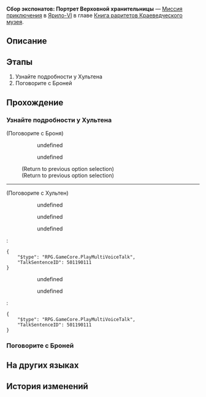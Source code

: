 {{Дополнить|Диалоги.}}
{{Миссия Инфобокс
|id              = 8001226
|Название        = 
|Изображение     = Миссия Освоения Сбор экспонатов Портрет Верховной хранительницы.png
|Тип             = Миссия приключения
|События         = 
|Глава           = Книга раритетов Краеведческого музея
|Условия         = 
|Персонажи       = Броня; Первопроходец; Среброгривые Стражи; Хультен
|СтартЛокация    = Краеведческий музей
|Мир             = Ярило-VI
|Локации         = Краеведческий музей
|Предыдущая      = 
|Следующая       = 
|Награды         = 
}}
'''Сбор экспонатов: Портрет Верховной хранительницы''' — [[Миссия приключения]] в [[Ярило-VI]] в главе [[Книга раритетов Краеведческого музея]].

==Описание==
{{Описание|Краеведческий музей Белобога готовится к торжественному открытию. Хультен собирает экспонаты, чтобы выставка прошла успешно.<br />Вы помогли Верховной хранительнице Броне завершить выставку. Теперь в музее можно полюбоваться на портреты всех предыдущих Верховных хранительниц.}}

==Этапы==
# Узнайте подробности у Хультена
# Поговорите с Броней

==Прохождение==
{{Дополнить}}


===Узнайте подробности у Хультена===
{{Описание миссии|локация=Краеведческий музей|Краеведческий музей Белобога вот-вот откроется. Чтобы выставка прошла успешно, Хультен собирает подходящие экспонаты.<br />Похоже, Верховная хранительница Броня хочет поговорить об этом с вами. Сходите и послушайте, что она скажет.}}
{{Диалог Начало}}

;(Поговорите с Броня)
<!--Unknown TalkSentence: 800122611-->
::{{Диалог|Стрелка}} undefined
::{{Диалог|Стрелка}} undefined
::<!--Unknown TalkSentence: 800122614-->
:<!--Unknown TalkSentence: 800122615-->
:<!--Unknown TalkSentence: 800122616-->
:<!--Unknown TalkSentence: 800122617-->
:;(Return to previous option selection)
:;(Return to previous option selection)
<!--Unknown TalkSentence: 800122719-->
:<!--Unknown TalkSentence: 800122720-->
:<!--Unknown TalkSentence: 800122721-->
----

;(Поговорите с Хультен)
<!--Unknown TalkSentence: 800122601-->
:<!--Unknown TalkSentence: 800122602-->
::{{Диалог|Стрелка}} undefined
::{{Диалог|Стрелка}} undefined
::{{Диалог|Стрелка}} undefined
:<pre>{
	"$type": "RPG.GameCore.PlayMultiVoiceTalk",
	"TalkSentenceID": 501190111
}</pre>
:::{{Диалог|?}} undefined
:::<!--Unknown TalkSentence: 800122732-->
:::<!--Unknown TalkSentence: 800122733-->
:::{{Диалог|Выход}} undefined
:<pre>{
	"$type": "RPG.GameCore.PlayMultiVoiceTalk",
	"TalkSentenceID": 501190111
}</pre>
{{Диалог Конец}}

===Поговорите с Броней===
{{Диалог Начало}}
{{Диалог Конец}}

==На других языках==
{{На других языках
|en   = Exhibit Collection: Portrait of the Supreme Guardian
|zhs  = 藏品收集•大守护者的肖像画
|zht  = 館藏蒐集•大守護者的肖像畫
|ja   = 収蔵品収集・大守護者の肖像画
|ko   = 소장품 수집•수호자의 초상화
|es   = Recolección de objeto: retrato de la Guardiana Suprema
|fr   = Collections du musée&nbsp;: Portrait de la Gardienne suprême
|ru   = Сбор экспонатов: Портрет Верховной хранительницы
|th   = คอลเลกชันวัตถุจัดแสดง: ภาพเหมือนของผู้พิทักษ์สูงสุด
|vi   = Thu Thập Vật Sưu Tập - Bức Chân Dung Đấng Bảo Vệ Tối Cao
|de   = Ausstellungssammlung: Porträt der Obersten Wächterin
|id   = Koleksi Pameran: Potret Supreme Guardian
|pt   = Coleção de Obras: Retrato da Guardiã Suprema
}}

==История изменений==
{{История изменений|2.7}}
